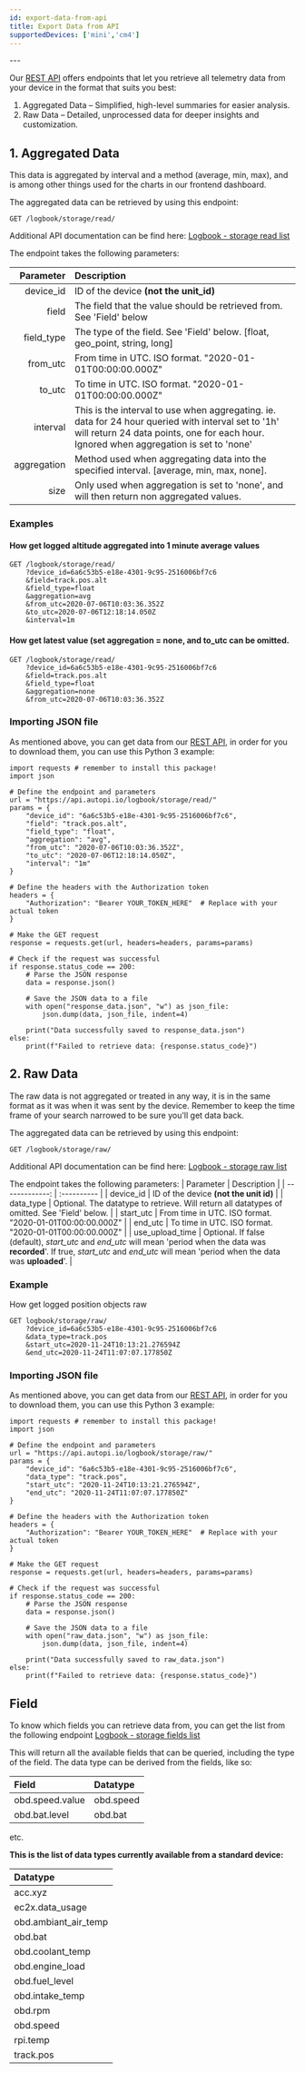 ```yaml
---
id: export-data-from-api
title: Export Data from API
supportedDevices: ['mini','cm4']
---
```


<DeviceSupportBanner supported={frontMatter.supportedDevices} />
---

Our <a href="https://api.autopi.io/" target="_blank">REST API</a> offers endpoints that let you retrieve all telemetry data from your device in the format that suits you best:
1. Aggregated Data – Simplified, high-level summaries for easier analysis.
2. Raw Data – Detailed, unprocessed data for deeper insights and customization.

## 1. Aggregated Data
This data is aggregated by interval and a method (average, min, max), and is among other
things used for the charts in our frontend dashboard.

The aggregated data can be retrieved by using this endpoint:

```
GET /logbook/storage/read/
```

Additional API documentation can be find here: <a href="https://api.autopi.io/#/logbook/logbook_storage_read_list" target="_blank">Logbook - storage read list</a>

The endpoint takes the following parameters:

| Parameter | Description  |
| -------------: | :---------- |
|  device_id | ID of the device **(not the unit_id)** |
|  field | The field that the value should be retrieved from. See 'Field' below |
|  field_type | The type of the field. See 'Field' below. [float, geo_point, string, long] |
|  from_utc | From time in UTC. ISO format. "2020-01-01T00:00:00.000Z" |
|  to_utc | To time in UTC. ISO format. "2020-01-01T00:00:00.000Z" |
|  interval | This is the interval to use when aggregating. ie. data for 24 hour queried with interval set to '1h' will return 24 data points, one for each hour. Ignored when aggregation is set to 'none' |
|  aggregation | Method used when aggregating data into the specified interval. [average, min, max, none]. |
|  size | Only used when aggregation is set to 'none', and will then return non aggregated values. |

### Examples

#### How get logged altitude aggregated into 1 minute average values

```
GET /logbook/storage/read/
    ?device_id=6a6c53b5-e18e-4301-9c95-2516006bf7c6
    &field=track.pos.alt
    &field_type=float
    &aggregation=avg
    &from_utc=2020-07-06T10:03:36.352Z
    &to_utc=2020-07-06T12:18:14.050Z
    &interval=1m
```

#### How get latest value (set aggregation = none, and to_utc can be omitted.

```
GET /logbook/storage/read/
    ?device_id=6a6c53b5-e18e-4301-9c95-2516006bf7c6
    &field=track.pos.alt
    &field_type=float
    &aggregation=none
    &from_utc=2020-07-06T10:03:36.352Z
```

### Importing JSON file
As mentioned above, you can get data from our <a href="https://api.autopi.io/" target="_blank">REST API</a>, in order for you to download them, you can use this Python 3 example: 
```
import requests # remember to install this package!
import json

# Define the endpoint and parameters
url = "https://api.autopi.io/logbook/storage/read/"
params = {
    "device_id": "6a6c53b5-e18e-4301-9c95-2516006bf7c6",
    "field": "track.pos.alt",
    "field_type": "float",
    "aggregation": "avg",
    "from_utc": "2020-07-06T10:03:36.352Z",
    "to_utc": "2020-07-06T12:18:14.050Z",
    "interval": "1m"
}

# Define the headers with the Authorization token
headers = {
    "Authorization": "Bearer YOUR_TOKEN_HERE"  # Replace with your actual token
}

# Make the GET request
response = requests.get(url, headers=headers, params=params)

# Check if the request was successful
if response.status_code == 200:
    # Parse the JSON response
    data = response.json()

    # Save the JSON data to a file
    with open("response_data.json", "w") as json_file:
        json.dump(data, json_file, indent=4)

    print("Data successfully saved to response_data.json")
else:
    print(f"Failed to retrieve data: {response.status_code}")
```

## 2. Raw Data
The raw data is not aggregated or treated in any way, it is in the same format as it was when it was sent by the device. Remember to keep the time frame of your search narrowed to be sure you'll get data back.

The aggregated data can be retrieved by using this endpoint:
```
GET /logbook/storage/raw/
```
Additional API documentation can be find here: <a href="https://api.autopi.io/#/logbook/logbook_storage_raw_list" target="_blank">Logbook - storage raw list</a>

The endpoint takes the following parameters:
| Parameter       | Description  |
| -------------: | :---------- |
|  device_id | ID of the device **(not the unit id)** |
|  data_type | Optional. The datatype to retrieve. Will return all datatypes of omitted. See 'Field' below. |
|  start_utc | From time in UTC. ISO format. "2020-01-01T00:00:00.000Z" |
|  end_utc | To time in UTC. ISO format. "2020-01-01T00:00:00.000Z" |
|  use_upload_time | Optional. If false (default), *start_utc* and *end_utc* will mean 'period when the data was **recorded**'. If true, *start_utc* and *end_utc* will mean 'period when the data was **uploaded**'. |

### Example 
How get logged position objects raw

```
GET logbook/storage/raw/
    ?device_id=6a6c53b5-e18e-4301-9c95-2516006bf7c6
    &data_type=track.pos
    &start_utc=2020-11-24T10:13:21.276594Z
    &end_utc=2020-11-24T11:07:07.177850Z
```

### Importing JSON file
As mentioned above, you can get data from our <a href="https://api.autopi.io/" target="_blank">REST API</a>, in order for you to download them, you can use this Python 3 example: 
```
import requests # remember to install this package!
import json

# Define the endpoint and parameters
url = "https://api.autopi.io/logbook/storage/raw/"
params = {
    "device_id": "6a6c53b5-e18e-4301-9c95-2516006bf7c6",
    "data_type": "track.pos",
    "start_utc": "2020-11-24T10:13:21.276594Z",
    "end_utc": "2020-11-24T11:07:07.177850Z"
}

# Define the headers with the Authorization token
headers = {
    "Authorization": "Bearer YOUR_TOKEN_HERE"  # Replace with your actual token
}

# Make the GET request
response = requests.get(url, headers=headers, params=params)

# Check if the request was successful
if response.status_code == 200:
    # Parse the JSON response
    data = response.json()

    # Save the JSON data to a file
    with open("raw_data.json", "w") as json_file:
        json.dump(data, json_file, indent=4)

    print("Data successfully saved to raw_data.json")
else:
    print(f"Failed to retrieve data: {response.status_code}")
 ```   

## Field

To know which fields you can retrieve data from, you can get the list from the following endpoint <a href="https://api.autopi.io/#/logbook/logbook_storage_fields_list" target="_blank">Logbook - storage fields list</a>


This will return all the available fields that can be queried, including the type of the field.
The data type can be derived from the fields, like so:

| Field | Datatype |
| :---- | :------- |
| obd.speed.value | obd.speed |
| obd.bat.level | obd.bat |

etc.

**This is the list of data types currently available from a standard device:**

| Datatype       | 
| :------------- |
| acc.xyz |
| ec2x.data_usage |
| obd.ambiant_air_temp |
| obd.bat |
| obd.coolant_temp |
| obd.engine_load |
| obd.fuel_level |
| obd.intake_temp |
| obd.rpm |
| obd.speed |
| rpi.temp |
| track.pos |
